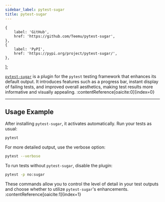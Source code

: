 ```yaml
---
sidebar_label: pytest-sugar
title: pytest-sugar
---
```



    {
        label: 'GitHub',
        href: 'https://github.com/Teemu/pytest-sugar',
    },
    {
        label: 'PyPI',
        href: 'https://pypi.org/project/pytest-sugar/',
    },
];

<ToolTags toolName="pytest-sugar" />

<ToolLinks links={links} />

[`pytest-sugar`](https://github.com/Teemu/pytest-sugar) is a plugin for the `pytest` testing framework that enhances its default output. It introduces features such as a progress bar, instant display of failing tests, and improved overall aesthetics, making test results more informative and visually appealing. :contentReference[oaicite:0]{index=0}

---

## Usage Example

After installing `pytest-sugar`, it activates automatically. Run your tests as usual:

```bash
pytest
```

For more detailed output, use the verbose option:

```bash
pytest --verbose
```

To run tests without `pytest-sugar`, disable the plugin:

```bash
pytest -p no:sugar
```

These commands allow you to control the level of detail in your test outputs and choose whether to utilize `pytest-sugar`'s enhancements. :contentReference[oaicite:1]{index=1}
